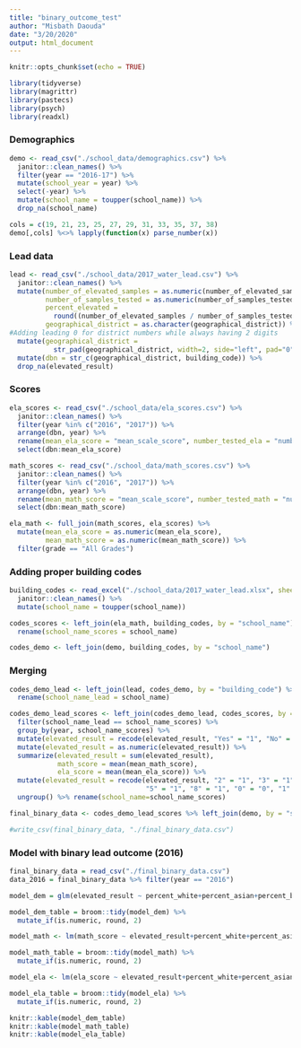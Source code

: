 ```yaml
---
title: "binary_outcome_test"
author: "Misbath Daouda"
date: "3/20/2020"
output: html_document
---
```


```r
knitr::opts_chunk$set(echo = TRUE)

library(tidyverse)
library(magrittr)
library(pastecs)
library(psych)
library(readxl)
```

### Demographics 
```r
demo <- read_csv("./school_data/demographics.csv") %>% 
  janitor::clean_names() %>% 
  filter(year == "2016-17") %>% 
  mutate(school_year = year) %>% 
  select(-year) %>%
  mutate(school_name = toupper(school_name)) %>%
  drop_na(school_name)

cols = c(19, 21, 23, 25, 27, 29, 31, 33, 35, 37, 38)
demo[,cols] %<>% lapply(function(x) parse_number(x))

```

### Lead data
```r
lead <- read_csv("./school_data/2017_water_lead.csv") %>% 
  janitor::clean_names() %>% 
  mutate(number_of_elevated_samples = as.numeric(number_of_elevated_samples),
         number_of_samples_tested = as.numeric(number_of_samples_tested),
         percent_elevated = 
           round((number_of_elevated_samples / number_of_samples_tested)*100, 2),
         geographical_district = as.character(geographical_district)) %>% 
#Adding leading 0 for district numbers while always having 2 digits 
  mutate(geographical_district = 
           str_pad(geographical_district, width=2, side="left", pad="0")) %>% 
  mutate(dbn = str_c(geographical_district, building_code)) %>% 
  drop_na(elevated_result)

```

### Scores 
```r
ela_scores <- read_csv("./school_data/ela_scores.csv") %>% 
  janitor::clean_names() %>% 
  filter(year %in% c("2016", "2017")) %>% 
  arrange(dbn, year) %>% 
  rename(mean_ela_score = "mean_scale_score", number_tested_ela = "number_tested") %>% 
  select(dbn:mean_ela_score)

math_scores <- read_csv("./school_data/math_scores.csv") %>% 
  janitor::clean_names() %>% 
  filter(year %in% c("2016", "2017")) %>%
  arrange(dbn, year) %>%
  rename(mean_math_score = "mean_scale_score", number_tested_math = "number_tested") %>% 
  select(dbn:mean_math_score)

ela_math <- full_join(math_scores, ela_scores) %>% 
  mutate(mean_ela_score = as.numeric(mean_ela_score),
         mean_math_score = as.numeric(mean_math_score)) %>%
  filter(grade == "All Grades") 

```

### Adding proper building codes 
```r
building_codes <- read_excel("./school_data/2017_water_lead.xlsx", sheet = "Building School Key", skip = 1) %>%
  janitor::clean_names() %>%
  mutate(school_name = toupper(school_name)) 

codes_scores <- left_join(ela_math, building_codes, by = "school_name") %>% 
  rename(school_name_scores = school_name)

codes_demo <- left_join(demo, building_codes, by = "school_name")

```

### Merging
```r
codes_demo_lead <- left_join(lead, codes_demo, by = "building_code") %>% 
  rename(school_name_lead = school_name)

codes_demo_lead_scores <- left_join(codes_demo_lead, codes_scores, by = "building_code")%>% 
  filter(school_name_lead == school_name_scores) %>% 
  group_by(year, school_name_scores) %>% 
  mutate(elevated_result = recode(elevated_result, "Yes" = "1", "No" = "0")) %>%
  mutate(elevated_result = as.numeric(elevated_result)) %>%
  summarize(elevated_result = sum(elevated_result),
            math_score = mean(mean_math_score),
            ela_score = mean(mean_ela_score)) %>% 
  mutate(elevated_result = recode(elevated_result, "2" = "1", "3" = "1", "4" = "1",
                                  "5" = "1", "8" = "1", "0" = "0", "1" = "1")) %>%
  ungroup() %>% rename(school_name=school_name_scores)

final_binary_data <- codes_demo_lead_scores %>% left_join(demo, by = "school_name") %>% drop_na()

#write_csv(final_binary_data, "./final_binary_data.csv")
```

### Model with binary lead outcome (2016)
```r
final_binary_data = read_csv("./final_binary_data.csv")
data_2016 = final_binary_data %>% filter(year == "2016") 

model_dem = glm(elevated_result ~ percent_white+percent_asian+percent_black+percent_hispanic+economic_need_index+percent_english_language_learners, family = "binomial", data = data_2016)

model_dem_table = broom::tidy(model_dem) %>%
  mutate_if(is.numeric, round, 2)

model_math <- lm(math_score ~ elevated_result+percent_white+percent_asian+percent_black+percent_hispanic+economic_need_index+percent_english_language_learners,data = data_2016)

model_math_table = broom::tidy(model_math) %>%
  mutate_if(is.numeric, round, 2)

model_ela <- lm(ela_score ~ elevated_result+percent_white+percent_asian+percent_black+percent_hispanic+economic_need_index+percent_english_language_learners,data = data_2016)

model_ela_table = broom::tidy(model_ela) %>%
  mutate_if(is.numeric, round, 2)

knitr::kable(model_dem_table)
knitr::kable(model_math_table)
knitr::kable(model_ela_table)

```

